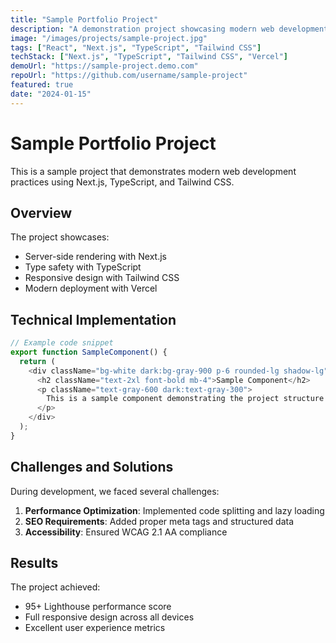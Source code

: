 ```yaml
---
title: "Sample Portfolio Project"
description: "A demonstration project showcasing modern web development techniques"
image: "/images/projects/sample-project.jpg"
tags: ["React", "Next.js", "TypeScript", "Tailwind CSS"]
techStack: ["Next.js", "TypeScript", "Tailwind CSS", "Vercel"]
demoUrl: "https://sample-project.demo.com"
repoUrl: "https://github.com/username/sample-project"
featured: true
date: "2024-01-15"
---
```


# Sample Portfolio Project

This is a sample project that demonstrates modern web development practices using Next.js, TypeScript, and Tailwind CSS.

## Overview

The project showcases:
- Server-side rendering with Next.js
- Type safety with TypeScript
- Responsive design with Tailwind CSS
- Modern deployment with Vercel

## Technical Implementation

```typescript
// Example code snippet
export function SampleComponent() {
  return (
    <div className="bg-white dark:bg-gray-900 p-6 rounded-lg shadow-lg">
      <h2 className="text-2xl font-bold mb-4">Sample Component</h2>
      <p className="text-gray-600 dark:text-gray-300">
        This is a sample component demonstrating the project structure.
      </p>
    </div>
  );
}
```

## Challenges and Solutions

During development, we faced several challenges:

1. **Performance Optimization**: Implemented code splitting and lazy loading
2. **SEO Requirements**: Added proper meta tags and structured data
3. **Accessibility**: Ensured WCAG 2.1 AA compliance

## Results

The project achieved:
- 95+ Lighthouse performance score
- Full responsive design across all devices
- Excellent user experience metrics